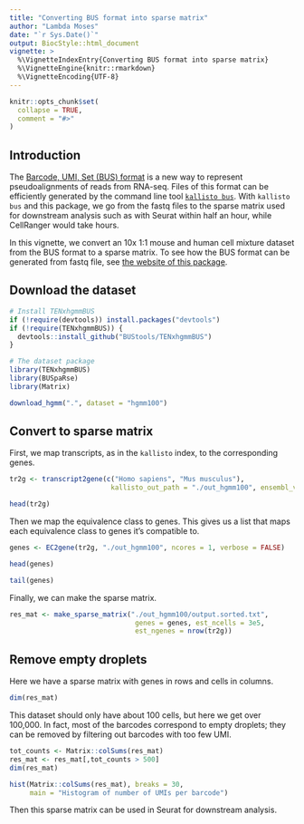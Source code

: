 ```yaml
---
title: "Converting BUS format into sparse matrix"
author: "Lambda Moses"
date: "`r Sys.Date()`"
output: BiocStyle::html_document
vignette: >
  %\VignetteIndexEntry{Converting BUS format into sparse matrix}
  %\VignetteEngine{knitr::rmarkdown}
  %\VignetteEncoding{UTF-8}
---
```


```r
knitr::opts_chunk$set(
  collapse = TRUE,
  comment = "#>"
)
```

## Introduction
The [Barcode, UMI, Set (BUS) format](https://www.biorxiv.org/content/early/2018/11/21/472571) is a new way to represent pseudoalignments of reads from RNA-seq. Files of this format can be efficiently generated by the command line tool [`kallisto bus`](https://pachterlab.github.io/kallisto/manual). With `kallisto bus` and this package, we go from the fastq files to the sparse matrix used for downstream analysis such as with Seurat within half an hour, while CellRanger would take hours. 

In this vignette, we convert an 10x 1:1 mouse and human cell mixture dataset from the BUS format to a sparse matrix. To see how the BUS format can be generated from fastq file, see [the website of this package](https://bustools.github.io/BUS_notebooks_R/index.html).

## Download the dataset
```r
# Install TENxhgmmBUS
if (!require(devtools)) install.packages("devtools")
if (!require(TENxhgmmBUS)) {
  devtools::install_github("BUStools/TENxhgmmBUS")
}
```

```r
# The dataset package
library(TENxhgmmBUS)
library(BUSpaRse)
library(Matrix)
```

```r
download_hgmm(".", dataset = "hgmm100")
```

## Convert to sparse matrix
First, we map transcripts, as in the `kallisto` index, to the corresponding genes. 
```r
tr2g <- transcript2gene(c("Homo sapiens", "Mus musculus"),
                         kallisto_out_path = "./out_hgmm100", ensembl_version = 94)
```

```r
head(tr2g)
```

Then we map the equivalence class to genes. This gives us a list that maps each equivalence class to genes it's compatible to.
```r
genes <- EC2gene(tr2g, "./out_hgmm100", ncores = 1, verbose = FALSE)
```

```r
head(genes)
```

```r
tail(genes)
```

Finally, we can make the sparse matrix.
```r
res_mat <- make_sparse_matrix("./out_hgmm100/output.sorted.txt",
                               genes = genes, est_ncells = 3e5, 
                               est_ngenes = nrow(tr2g))
```

## Remove empty droplets
Here we have a sparse matrix with genes in rows and cells in columns.
```r
dim(res_mat)
```

This dataset should only have about 100 cells, but here we get over 100,000. In fact, most of the barcodes correspond to empty droplets; they can be removed by filtering out barcodes with too few UMI.

```r
tot_counts <- Matrix::colSums(res_mat)
res_mat <- res_mat[,tot_counts > 500]
dim(res_mat)
```

```r
hist(Matrix::colSums(res_mat), breaks = 30, 
     main = "Histogram of number of UMIs per barcode")
```

Then this sparse matrix can be used in Seurat for downstream analysis.
